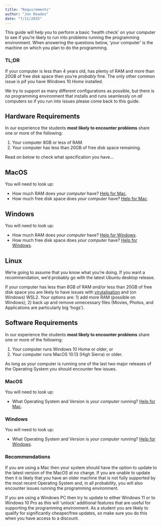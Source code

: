 ```yaml
---
title: "Requirements"
author: "Jon Reades"
date: "7/11/2025"
---
```


This guide will help you to perform a basic 'health check' on your computer to see if you're likely to run into problems running the programming environment. When answering the questions below, 'your computer' is the machine on which you plan to do the programming.

::: {.callout-tip}
### TL;DR

If your computer is less than 4 years old, has plenty of RAM and more than 20GB of free disk space then you're *probably* fine. The only other common issue is pif you have Windows 10 *Home* installed.

::: 

We try to support as many different configurations as possible, but there is *no* programming environment that installs and runs seamlessly on *all* computers so if you run into issues please come back to this guide.

## Hardware Requirements

In our experience the students **most likely to encounter problems** share one or more of the following:

1. Your computer 8GB or less of RAM.
2. Your computer has less than 20GB of free disk space remaining.

Read on below to check what specification you have...

::: {.panel-tabset}

## MacOS

You will need to look up:

- How much RAM does _your computer_ have? [Help for Mac](https://www.macworld.co.uk/how-to/mac/much-ram-need-more-3793418/).
- How much free disk space does _your computer_ have? [Help for Mac](https://www.macworld.com/article/2972775/how-to-check-a-mac-free-hard-drive-space.html).

## Windows

You will need to look up:

- How much RAM does _your computer_ have? [Help for Windows](https://www.howtogeek.com/435644how-to-see-how-much-ram-is-in-your-pc-and-its-speed/).
- How much free disk space does _your computer_ have? [Help for Windows](https://www.lifewire.com/how-to-check-free-hard-drive-space-in-windows-2619187).

## Linux

We're going to assume that you know what you're doing. If you want a recommendation, we'd probably go with the latest Ubuntu desktop release.

:::

If your computer has less than 8GB of RAM *and/or* less than 20GB of free disk space you are likely to have issues with [virutalisation](virtualisation.qmd) and (on Windows) WSL2. Your options are: 1) add more RAM (possible on Windows); 2) back up and remove unnecessary files (Movies, Photos, and Applications are particularly big 'hogs').

## Software Requirements

In our experience the students **most likely to encounter problems** share one or more of the following:

1. Your computer runs Windows 10 Home or older, or 
2. Your computer runs MacOS 10.13 (High Sierra) or older.

As long as your computer is running one of the last two major releases of the Operating System you should encounter few issues.

::: {.panel-tabset}

### MacOS

You will need to look up:

- What Operating System and Version is _your computer_ running? [Help for Mac](https://support.apple.com/en-gb/HT201260).

### Windows

You will need to look up:

- What Operating System and Version is _your computer_ running? [Help for Windows](https://support.microsoft.com/en-gb/help/13443/windows-which-version-am-i-running).

:::

### Recommendations

If you are using a Mac then your system should have the option to update to the latest version of the MacOS at no charge. If you are unable to update then it is likely that you have an older machine that is not fully supported by the most recent Operating System and, in all probability, you will also encounter issues running the programming environment.

If you are using a Windows PC then try to update to either Windows 11 or to Windows 10 Pro as this will 'unlock' additional features that are useful for supporting the programming environment. As a student you are likely to qualify for significantly cheaper/free updates, so make sure you do this when you have access to a discount.


